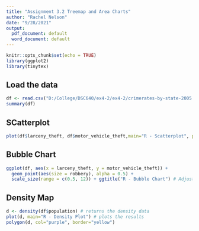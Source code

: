 ---
title: "Assignment 3.2 Treemap and Area Charts"
author: "Rachel Nelson"
date: "9/28/2021"
output:
  pdf_document: default
  word_document: default
---

```{r setup, include=FALSE}
knitr::opts_chunk$set(echo = TRUE)
library(ggplot2)
library(tinytex)
```

## Load the data

```{r df, echo=FALSE}
df <- read.csv("D:/College/DSC640/ex4-2/ex4-2/crimerates-by-state-2005.csv", header=TRUE)
summary(df)
```

## SCatterplot
```{r scatterplot, echo=FALSE}
plot(df$larceny_theft, df$motor_vehicle_theft,main="R - Scatterplot", pch=19,col="purple")
```

## Bubble Chart
```{r bubblechart, echo=FALSE}

ggplot(df, aes(x = larceny_theft, y = motor_vehicle_theft)) + 
  geom_point(aes(size = robbery), alpha = 0.5) +
  scale_size(range = c(0.5, 12)) + ggtitle("R - Bubble Chart") # Adjust the range of points size


```

## Density Map
```{r densitymap, echo=FALSE}
d <- density(df$population) # returns the density data
plot(d, main="R - Density Plot") # plots the results
polygon(d, col="purple", border="yellow")
```

